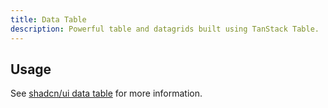 ```yaml
---
title: Data Table
description: Powerful table and datagrids built using TanStack Table.
---
```


## Usage

See [shadcn/ui data table](https://ui.shadcn.com/docs/components/data-table) for more information.
